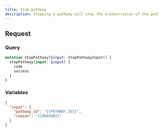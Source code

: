 ```yaml
---
title: Stop pathway
description: Stopping a pathway will stop the orchestration of the pathway
---
```


## Request

### Query

```graphql
mutation StopPathway($input: StopPathwayInput!) {
  stopPathway(input: $input) {
    code
    success
  }
}
```

### Variables

```json
{
  "input": {
    "pathway_id": "{{PATHWAY_ID}}",
    "reason": "{{REASON}}"
  }
}
```
